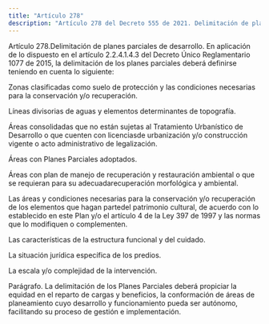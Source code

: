```yaml
---
title: "Artículo 278"
description: "Artículo 278 del Decreto 555 de 2021. Delimitación de planes parciales de desarrollo."
---
```


Artículo 278.Delimitación de planes parciales de desarrollo.  En aplicación de lo dispuesto en el artículo 2.2.4.1.4.3 del Decreto Único Reglamentario 1077 de 2015, la delimitación de los planes parciales deberá definirse teniendo en cuenta lo siguiente:
 
Zonas clasificadas como suelo de protección y las condiciones necesarias para la conservación y/o recuperación.
 
Líneas divisorias de aguas y elementos determinantes de topografía.
 
Áreas consolidadas que no están sujetas al Tratamiento Urbanístico de Desarrollo o que cuenten con licenciasde urbanización y/o construcción vigente o acto administrativo de legalización.
 
Áreas con Planes Parciales adoptados.
 
Áreas con plan de manejo de recuperación y restauración ambiental o que se requieran para su adecuadarecuperación morfológica y ambiental.
 
Las áreas y condiciones necesarias para la conservación y/o recuperación de los elementos que hagan partedel patrimonio cultural, de acuerdo con lo establecido en este Plan y/o el artículo 4 de la Ley 397 de 1997 y las normas que lo modifiquen o complementen.
 
Las características de la estructura funcional y del cuidado.
 
La situación jurídica específica de los predios.
 
La escala y/o complejidad de la intervención.
 
Parágrafo. La delimitación de los Planes Parciales deberá propiciar la equidad en el reparto de cargas y beneficios, la conformación de áreas de planeamiento cuyo desarrollo y funcionamiento pueda ser autónomo, facilitando su proceso de gestión e implementación.